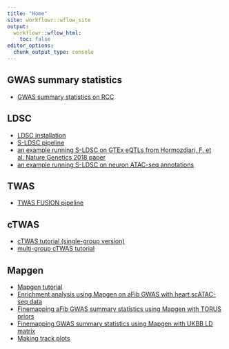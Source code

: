 ```yaml
---
title: "Home"
site: workflowr::wflow_site
output:
  workflowr::wflow_html:
    toc: false
editor_options:
  chunk_output_type: console
---
```


## GWAS summary statistics

* [GWAS summary statistics on RCC](GWAS_sumstats.html)

## LDSC

* [LDSC installation](ldsc_install.html)
* [S-LDSC pipeline](sldsc_pipeline.html)
* [an example running S-LDSC on GTEx eQTLs from Hormozdiari, F. et al. Nature Genetics 2018 paper](sldsc_example_GTEx_QTLs.html)
* [an example running S-LDSC on neuron ATAC-seq annotations](sldsc_example_neuron_ATACseq.html)

## TWAS

* [TWAS FUSION pipeline](twas_fusion_pipeline.html)

## cTWAS

* [cTWAS tutorial (single-group version)](https://xinhe-lab.github.io/ctwas/)
* [multi-group cTWAS tutorial](https://xinhe-lab.github.io/multigroup_ctwas/)

## Mapgen

* [Mapgen tutorial](https://xinhe-lab.github.io/mapgen/)
* [Enrichment analysis using Mapgen on aFib GWAS with heart scATAC-seq data](mapgen_torus_enrichment_heart_atlas.html)
* [Finemapping aFib GWAS summary statistics using Mapgen with TORUS priors](mapgen_torus_susie_AF.html)
* [Finemapping GWAS summary statistics using Mapgen with UKBB LD matrix](mapgen_finemapping_diagnosis_ukbb_ld.html)
* [Making track plots](make_mapgen_trackplots.html)

